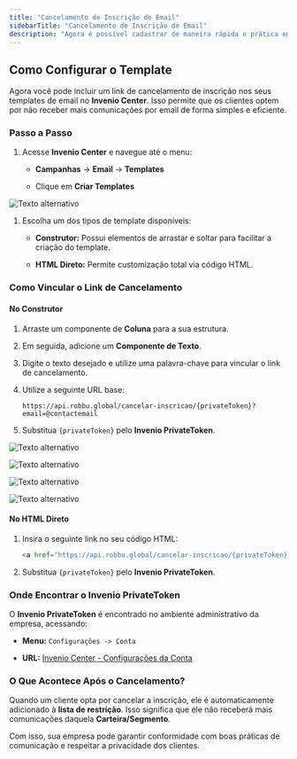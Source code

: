 ```yaml
---
title: "Cancelamento de Inscrição de Email"
sidebarTitle: "Cancelamento de Inscrição de Email"
description: "Agora é possível cadastrar de maneira rápida e prática em seus templates uma opção de cancelamento de inscrição para os clientes que não desejarem mais receber comunicações através do canal de email."
---
```


## Como Configurar o Template

Agora você pode incluir um link de cancelamento de inscrição nos seus templates de email no **Invenio Center**. Isso permite que os clientes optem por não receber mais comunicações por email de forma simples e eficiente.

### Passo a Passo

1. Acesse **Invenio Center** e navegue até o menu:

   * **Campanhas** → **Email** → **Templates**

   * Clique em **Criar Templates**

![Texto alternativo](https://robbublob.blob.core.windows.net/docs/Campanhas-Email-Tela.png)

1. Escolha um dos tipos de template disponíveis:

   * **Construtor:** Possui elementos de arrastar e soltar para facilitar a criação do template.

   * **HTML Direto:** Permite customização total via código HTML.

### Como Vincular o Link de Cancelamento

#### No Construtor

1. Arraste um componente de **Coluna** para a sua estrutura.

2. Em seguida, adicione um **Componente de Texto**.

3. Digite o texto desejado e utilize uma palavra-chave para vincular o link de cancelamento.

4. Utilize a seguinte URL base:

   ```
   https://api.robbu.global/cancelar-inscricao/{privateToken}?email=@contactemail
   ```

5. Substitua `{privateToken}` pelo **Invenio PrivateToken**.

![Texto alternativo](https://robbublob.blob.core.windows.net/docs/Campanhas-Email-Tela-1.png)

![Texto alternativo](https://robbublob.blob.core.windows.net/docs/Campanhas-Email-Tela-2.png)

![Texto alternativo](https://robbublob.blob.core.windows.net/docs/Campanhas-Email-Tela-3.png)

![Texto alternativo](https://robbublob.blob.core.windows.net/docs/Campanhas-Email-Tela-4.png)

#### No HTML Direto

1. Insira o seguinte link no seu código HTML:

   ```html
   <a href="https://api.robbu.global/cancelar-inscricao/{privateToken}?email=@contactemail">Cancelar Inscrição</a>
   ```

2. Substitua `{privateToken}` pelo **Invenio PrivateToken**.

### Onde Encontrar o Invenio PrivateToken

O **Invenio PrivateToken** é encontrado no ambiente administrativo da empresa, acessando:

* **Menu:** `Configurações -> Conta`

* **URL:** [Invenio Center - Configurações da Conta](https://inveniocenter.robbu.global/painel/configuracoes/conta)

### O Que Acontece Após o Cancelamento?

Quando um cliente opta por cancelar a inscrição, ele é automaticamente adicionado à **lista de restrição**. Isso significa que ele não receberá mais comunicações daquela **Carteira/Segmento**.

Com isso, sua empresa pode garantir conformidade com boas práticas de comunicação e respeitar a privacidade dos clientes.